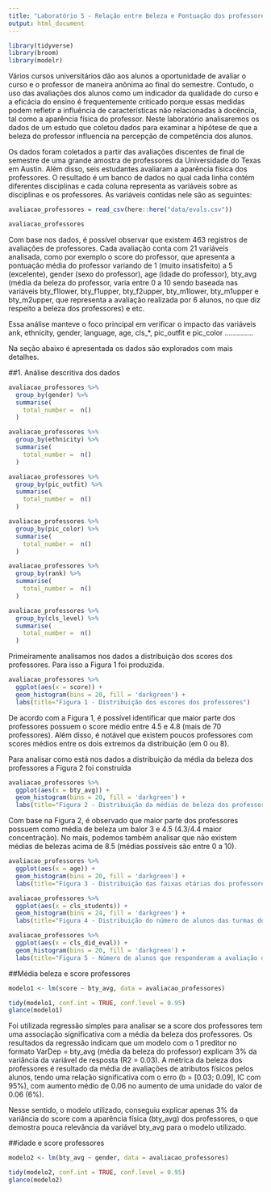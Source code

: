 ```yaml
---
title: "Laboratório 5 - Relação entre Beleza e Pontuação dos professores"
output: html_document
---
```


```r
library(tidyverse)
library(broom)
library(modelr)
```
Vários cursos universitários dão aos alunos a oportunidade de avaliar o curso e o professor de maneira anônima ao final do semestre. Contudo, o uso das avaliações dos alunos como um indicador da qualidade do curso e a eficácia do ensino é frequentemente criticado porque essas medidas podem refletir a influência de características não relacionadas à docência, tal como a aparência física do professor. Neste laboratório analisaremos os dados de um estudo que coletou dados para examinar a hipótese de que a beleza do professor influencia na percepção de competência dos alunos.

Os dados foram coletados a partir das avaliações discentes de final de semestre de uma grande amostra de professores da Universidade do Texas em Austin. Além disso, seis estudantes avaliaram a aparência física dos professores. O resultado é um banco de dados no qual cada linha contém diferentes disciplinas e cada coluna representa as variáveis sobre as disciplinas e os professores. As variáveis contidas nele são as seguintes:

```r
avaliacao_professores = read_csv(here::here("data/evals.csv"))
```

```r
avaliacao_professores
```
Com base nos dados, é possível observar que existem 463 registros de avaliações de professores. Cada avaliação conta com 21 variáveis analisada, como por exemplo o score do professor, que apresenta a pontuação média do professor variando de 1 (muito insatisfeito) a 5 (excelente), gender (sexo do professor), age (idade do professor), bty_avg (média da beleza do professor, varia entre 0 a 10 sendo baseada nas variáveis  bty_f1lower, bty_f1upper, bty_f2upper, bty_m1lower, bty_m1upper e bty_m2upper, que representa a avaliação realizada por 6 alunos, no que diz respeito a beleza dos professores) e etc.

Essa análise manteve o foco principal em verificar o impacto das variáveis ank, ethnicity, gender, language, age, cls_*, pic_outfit e pic_color ..............

Na seção abaixo é apresentada os dados são explorados com mais detalhes.

##1. Análise descritiva dos dados

```r
avaliacao_professores %>% 
  group_by(gender) %>%
  summarise(
    total_number =  n()
  )
```

```r
avaliacao_professores %>% 
  group_by(ethnicity) %>%
  summarise(
    total_number =  n()
  )
```

```r
avaliacao_professores %>% 
  group_by(pic_outfit) %>%
  summarise(
    total_number =  n()
  )

avaliacao_professores %>% 
  group_by(pic_color) %>%
  summarise(
    total_number =  n()
  )

avaliacao_professores %>% 
  group_by(rank) %>%
  summarise(
    total_number =  n()
  )

avaliacao_professores %>% 
  group_by(cls_level) %>%
  summarise(
    total_number =  n()
  )
```

Primeiramente analisamos nos dados a distribuição dos scores dos professores. Para isso a Figura 1 foi produzida.

```r
avaliacao_professores %>% 
  ggplot(aes(x = score)) + 
  geom_histogram(bins = 20, fill = 'darkgreen') +
  labs(title="Figura 1 - Distribuição dos escores dos professores") 
```
De acordo com a Figura 1, é possível identificar que maior parte dos professores possuem o score médio entre 4.5  e 4.8 (mais de 70 professores). Além disso, é notável que existem poucos professores com scores médios entre os dois extremos da distribuição (em 0 ou 8).

Para analisar como está nos dados a distribuição da média da beleza dos professores a Figura 2 foi construída

```r
avaliacao_professores %>% 
  ggplot(aes(x = bty_avg)) + 
  geom_histogram(bins = 20, fill = 'darkgreen') +
  labs(title="Figura 2 - Distribuição da médias de beleza dos professores") 
```

Com base na Figura 2, é observado que maior parte dos professores possuem como média de beleza um balor 3 e 4.5 (4.3/4.4 maior concentração). No mais, podemos também analisar que não existem médias de belezas acima de 8.5 (médias possíveis são entre 0 a 10).


```r
avaliacao_professores %>% 
  ggplot(aes(x = age)) + 
  geom_histogram(bins = 20, fill = 'darkgreen') + 
  labs(title="Figura 3 - Distribuição das faixas etárias dos professores") 
```

```r
avaliacao_professores %>% 
  ggplot(aes(x = cls_students)) + 
  geom_histogram(bins = 24, fill = 'darkgreen') + 
  labs(title="Figura 4 - Distribuição do número de alunos das turmas dos professores") 
```

```r
avaliacao_professores %>% 
  ggplot(aes(x = cls_did_eval)) + 
  geom_histogram(bins = 20, fill = 'darkgreen') + 
  labs(title="Figura 5 - Número de alunos que responderam a avaliação do seu professor") 
```

##Média beleza e score professores


```r
modelo1 <- lm(score ~ bty_avg, data = avaliacao_professores)

tidy(modelo1, conf.int = TRUE, conf.level = 0.95)
glance(modelo1)

```
Foi utilizada regressão simples para analisar se a score dos professores tem uma associação significativa com a média da beleza dos professores. Os resultados da regressão indicam que um modelo com o 1 preditor no formato VarDep = bty_avg (média da beleza do professor) explicam 3% da variância da variável de resposta (R2 = 0.03). A métrica da beleza dos professores é resultado da média de avaliações de atributos físicos pelos alunos, tendo uma relação significativa com o erro (b = [0.03; 0.09], IC com 95%), com aumento médio de 0.06 no aumento de uma unidade do valor de 0.06 (6%). 

Nesse sentido, o modelo utilizado, conseguiu explicar apenas 3% da variância do score com a aparência física (bty_avg) dos professores, o que demostra pouca relevância da variável bty_avg para o modelo utilizado. 

##idade e score professores

```r
modelo2 <- lm(bty_avg ~ gender, data = avaliacao_professores)

tidy(modelo2, conf.int = TRUE, conf.level = 0.95)
glance(modelo2)

```

